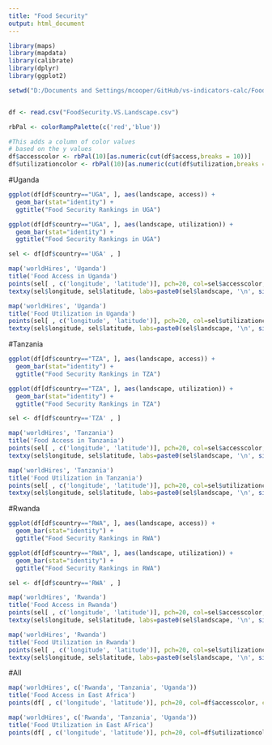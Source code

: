 ```yaml
---
title: "Food Security"
output: html_document
---
```


```r
library(maps)
library(mapdata)
library(calibrate)
library(dplyr)
library(ggplot2)

setwd("D:/Documents and Settings/mcooper/GitHub/vs-indicators-calc/FoodSecurity/")


df <- read.csv("FoodSecurity.VS.Landscape.csv")

rbPal <- colorRampPalette(c('red','blue'))

#This adds a column of color values
# based on the y values
df$accesscolor <- rbPal(10)[as.numeric(cut(df$access,breaks = 10))]
df$utilizationcolor <- rbPal(10)[as.numeric(cut(df$utilization,breaks = 10))]
```


#Uganda
```r
ggplot(df[df$country=="UGA", ], aes(landscape, access)) +
  geom_bar(stat="identity") + 
  ggtitle("Food Security Rankings in UGA")

ggplot(df[df$country=="UGA", ], aes(landscape, utilization)) +
  geom_bar(stat="identity") + 
  ggtitle("Food Security Rankings in UGA")

sel <- df[df$country=='UGA' , ]

map('worldHires', 'Uganda')
title('Food Access in Uganda')
points(sel[ , c('longitude', 'latitude')], pch=20, col=sel$accesscolor, cex=3)
textxy(sel$longitude, sel$latitude, labs=paste0(sel$landscape, '\n', signif(sel$access, 2)), cex=0.5)

map('worldHires', 'Uganda') 
title('Food Utilization in Uganda')
points(sel[ , c('longitude', 'latitude')], pch=20, col=sel$utilizationcolor, cex=3)
textxy(sel$longitude, sel$latitude, labs=paste0(sel$landscape, '\n', signif(sel$utilization, 2)), cex=0.5)
```

#Tanzania
```r
ggplot(df[df$country=="TZA", ], aes(landscape, access)) +
  geom_bar(stat="identity") + 
  ggtitle("Food Security Rankings in TZA")

ggplot(df[df$country=="TZA", ], aes(landscape, utilization)) +
  geom_bar(stat="identity") + 
  ggtitle("Food Security Rankings in TZA")

sel <- df[df$country=='TZA' , ]

map('worldHires', 'Tanzania')
title('Food Access in Tanzania')
points(sel[ , c('longitude', 'latitude')], pch=20, col=sel$accesscolor, cex=3)
textxy(sel$longitude, sel$latitude, labs=paste0(sel$landscape, '\n', signif(sel$access, 2)), cex=0.5)

map('worldHires', 'Tanzania') 
title('Food Utilization in Tanzania')
points(sel[ , c('longitude', 'latitude')], pch=20, col=sel$utilizationcolor, cex=3)
textxy(sel$longitude, sel$latitude, labs=paste0(sel$landscape, '\n', signif(sel$utilization, 2)), cex=0.5)

```

#Rwanda
```r

ggplot(df[df$country=="RWA", ], aes(landscape, access)) +
  geom_bar(stat="identity") + 
  ggtitle("Food Security Rankings in RWA")

ggplot(df[df$country=="RWA", ], aes(landscape, utilization)) +
  geom_bar(stat="identity") + 
  ggtitle("Food Security Rankings in RWA")

sel <- df[df$country=='RWA' , ]

map('worldHires', 'Rwanda')
title('Food Access in Rwanda')
points(sel[ , c('longitude', 'latitude')], pch=20, col=sel$accesscolor, cex=3)
textxy(sel$longitude, sel$latitude, labs=paste0(sel$landscape, '\n', signif(sel$access, 2)), cex=0.5)

map('worldHires', 'Rwanda') 
title('Food Utilization in Rwanda')
points(sel[ , c('longitude', 'latitude')], pch=20, col=sel$utilizationcolor, cex=3)
textxy(sel$longitude, sel$latitude, labs=paste0(sel$landscape, '\n', signif(sel$utilization, 2)), cex=0.5)
```

#All
```r
map('worldHires', c('Rwanda', 'Tanzania', 'Uganda'))
title('Food Access in East Africa')
points(df[ , c('longitude', 'latitude')], pch=20, col=df$accesscolor, cex=3)

map('worldHires', c('Rwanda', 'Tanzania', 'Uganda'))
title('Food Utilization in East AFrica')
points(df[ , c('longitude', 'latitude')], pch=20, col=df$utilizationcolor, cex=3)
```